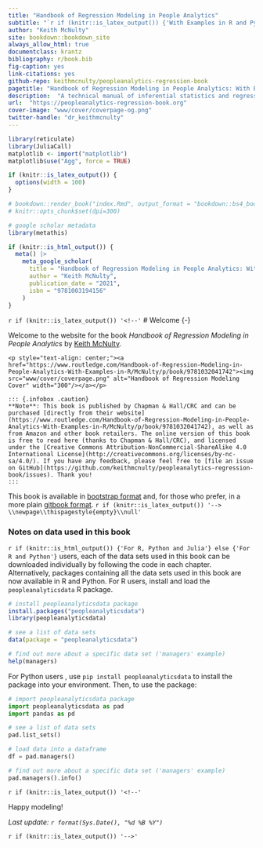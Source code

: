 ```yaml
--- 
title: "Handbook of Regression Modeling in People Analytics"
subtitle: "`r if (knitr::is_latex_output()) {'With Examples in R and Python'} else {'With Examples in R, Python and Julia'}`"
author: "Keith McNulty"
site: bookdown::bookdown_site
always_allow_html: true
documentclass: krantz
bibliography: r/book.bib
fig-caption: yes
link-citations: yes
github-repo: keithmcnulty/peopleanalytics-regression-book
pagetitle: "Handbook of Regression Modeling in People Analytics: With Examples in R, Python and Julia"
description:  "A technical manual of inferential statistics and regression modeling in the people and social sciences"
url:  "https://peopleanalytics-regression-book.org"
cover-image: "www/cover/coverpage-og.png"
twitter-handle: "dr_keithmcnulty"
---
```



```r
library(reticulate)
library(JuliaCall)
matplotlib <- import("matplotlib")
matplotlib$use("Agg", force = TRUE)

if (knitr::is_latex_output()) {
  options(width = 100)
}

# bookdown::render_book("index.Rmd", output_format = "bookdown::bs4_book", config_file = "_bookdown_bs4.yml")
# knitr::opts_chunk$set(dpi=300)
```

```r
# google scholar metadata
library(metathis)

if (knitr::is_html_output()) {
  meta() |> 
    meta_google_scholar(
      title = "Handbook of Regression Modeling in People Analytics: With Examples in R and Python",
      author = "Keith McNulty",
      publication_date = "2021",
      isbn = "9781003194156"
    ) 
}
```

`r if (knitr::is_latex_output()) '<!--'`
# Welcome {-}

Welcome to the website for the book *Handbook of Regression Modeling in People Analytics* by [Keith McNulty](https://twitter.com/dr_keithmcnulty).  

```asis
<p style="text-align: center;"><a href="https://www.routledge.com/Handbook-of-Regression-Modeling-in-People-Analytics-With-Examples-in-R/McNulty/p/book/9781032041742"><img src="www/cover/coverpage.png" alt="Handbook of Regression Modeling Cover" width="300"/></a></p>
  
::: {.infobox .caution}
**Note**: This book is published by Chapman & Hall/CRC and can be purchased [directly from their website](https://www.routledge.com/Handbook-of-Regression-Modeling-in-People-Analytics-With-Examples-in-R/McNulty/p/book/9781032041742), as well as from Amazon and other book retailers. The online version of this book is free to read here (thanks to Chapman & Hall/CRC), and licensed under the [Creative Commons Attribution-NonCommercial-ShareAlike 4.0 International License](http://creativecommons.org/licenses/by-nc-sa/4.0/). If you have any feedback, please feel free to [file an issue on GitHub](https://github.com/keithmcnulty/peopleanalytics-regression-book/issues). Thank you!
:::
```

This book is available in [bootstrap format](http://peopleanalytics-regression-book.org) and, for those who prefer, in a more plain [gitbook format](http://peopleanalytics-regression-book.org/gitbook/index.html).
`r if (knitr::is_latex_output()) '--> \\newpage\\thispagestyle{empty}\\null'`

### Notes on data used in this book {-}

`r if (knitr::is_html_output()) {'For R, Python and Julia'} else {'For R and Python'}` users, each of the data sets used in this book can be downloaded individually by following the code in each chapter.  Alternatively, packages containing all the data sets used in this book are now available in R and Python.  For R users, install and load the `peopleanalyticsdata` R package.  

```r
# install peopleanalyticsdata package
install.packages("peopleanalyticsdata")
library(peopleanalyticsdata)

# see a list of data sets
data(package = "peopleanalyticsdata")

# find out more about a specific data set ('managers' example)
help(managers)
```

For Python users , use `pip install peopleanalyticsdata` to install the package into your environment. Then, to use the package:

```python
# import peopleanalyticsdata package
import peopleanalyticsdata as pad
import pandas as pd

# see a list of data sets
pad.list_sets()

# load data into a dataframe
df = pad.managers()

# find out more about a specific data set ('managers' example)
pad.managers().info()

```

`r if (knitr::is_latex_output()) '<!--'`

Happy modeling!

*Last update:  `r format(Sys.Date(), "%d %B %Y")`*

`r if (knitr::is_latex_output()) '-->'`







